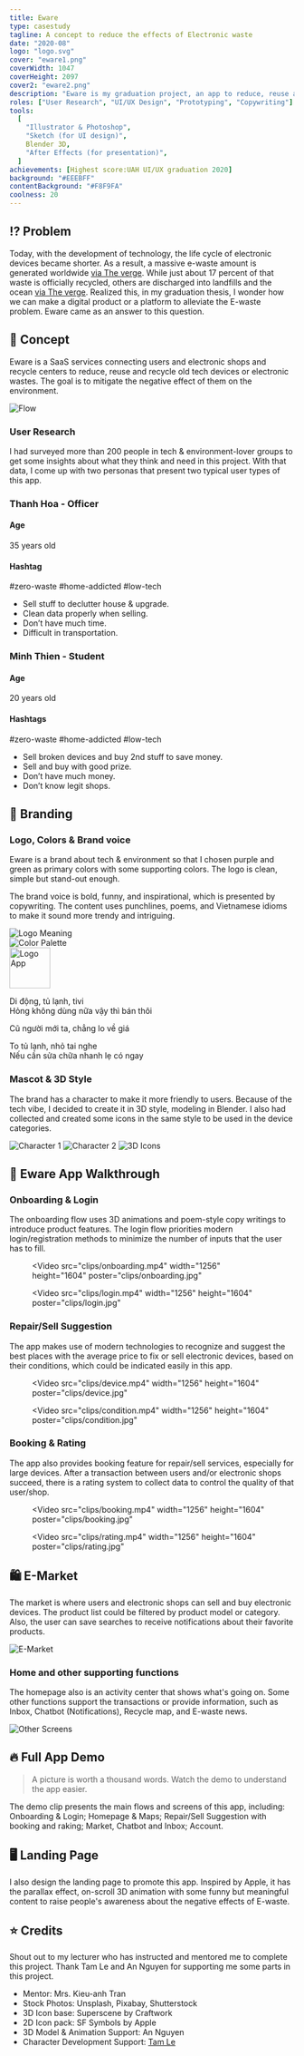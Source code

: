 ```yaml
---
title: Eware
type: casestudy
tagline: A concept to reduce the effects of Electronic waste
date: "2020-08"
logo: "logo.svg"
cover: "eware1.png"
coverWidth: 1047
coverHeight: 2097
cover2: "eware2.png"
description: "Eware is my graduation project, an app to reduce, reuse and recycle Electronic waste."
roles: ["User Research", "UI/UX Design", "Prototyping", "Copywriting"]
tools:
  [
    "Illustrator & Photoshop",
    "Sketch (for UI design)",
    Blender 3D,
    "After Effects (for presentation)",
  ]
achievements: [Highest score:UAH UI/UX graduation 2020]
background: "#EEEBFF"
contentBackground: "#F8F9FA"
coolness: 20
---
```


## ⁉️ Problem

Today, with the development of technology, the life cycle of electronic devices became shorter. As a result, a massive e-waste amount is generated worldwide​​​​​​​ [via The verge](https://www.theverge.com/21309776/record-amount-ewaste-2019-global-report-environment-health). While just about 17 percent of that waste is officially recycled, others are discharged into landfills and the ocean [via The verge](https://www.theverge.com/2019/12/4/20992240/e-waste-recycling-electronic-basel-convention-crime-total-reclaim-fraud). Realized this, in my graduation thesis, I wonder how we can make a digital product or a platform to alleviate the E-waste problem. Eware came as an answer to this question.

## 🧠 Concept

Eware is a SaaS services connecting users and electronic shops and recycle centers to reduce, reuse and recycle old tech devices or electronic wastes. The goal is to mitigate the negative effect of them on the environment.

<FullWidth>

<Image src="flow.png" alt="Flow" width={2582} height={592} />

</FullWidth>

### User Research

I had surveyed more than 200 people in tech & environment-lover groups to get some insights about what they think and need in this project. With that data, I come up with two personas that present two typical user types of this app.

<Grid>
<Col spanMd="6">

<Persona image="persona-1.jpg" layout={2} imageWidth={400} imageHeight={400}>

### Thanh Hoa - Officer

#### Age

35 years old

#### Hashtag

#zero-waste #home-addicted #low-tech

- Sell stuff to declutter house & upgrade.
- Clean data properly when selling.
- Don’t have much time.
- Difficult in transportation.

</Persona>
</Col>
<Col spanMd="6">
<Persona image="persona-2.jpg" layout={2} imageWidth={400} imageHeight={400}>

### Minh Thien - Student

#### Age

20 years old

#### Hashtags

#zero-waste #home-addicted #low-tech

- Sell broken devices and buy 2nd stuff to save money.
- Sell and buy with good prize.
- Don’t have much money.
- Don’t know legit shops.

</Persona>
</Col>
</Grid>

## 👀 Branding

### Logo, Colors & Brand voice

Eware is a brand about tech & environment so that I chosen purple and green as primary colors with some supporting colors. The logo is clean, simple but stand-out enough.

The brand voice is bold, funny, and inspirational, which is presented by copywriting. The content uses punchlines, poems, and Vietnamese idioms to make it sound more trendy and intriguing.

<Grid>

<Col spanSm="12" spanMd="6" className="row-span-1 row-start-1">
<Box caption="Logo">
<div>

<Image src="logo-meaning.png" alt="Logo Meaning" width={885} height={420} />

</div>
</Box>

</Col>

<Col spanSm="6" spanMd="3" className="row-span-1 row-start-2"><Box caption="Color Palette">
<div style={{maxWidth: '120px', margin: '0 auto'}}>

<Image src="color-palette.png" alt="Color Palette" width={471} height={255} />

</div>
</Box></Col>

<Col spanSm="6" spanMd="3" className="row-span-1 row-start-2"><Box caption="App Logo">

<div style={{maxWidth: '120px', margin: '0 auto'}}>

<Image alt="Logo App" src="logo.svg" width="72" height="72" />

</div>
</Box></Col>

<Col spanMd="6" className="row-start-3 md:row-start-1 md:row-span-2">
<Box caption="Copywriting">
<div className="text-xl text-center font-semibold">

Di động, tủ lạnh, tivi<br />
Hỏng không dùng nữa vậy thì bán thôi

Cũ người mới ta, chẳng lo về giá

To tủ lạnh, nhỏ tai nghe<br />
Nếu cần sửa chữa nhanh lẹ có ngay

</div>
</Box>
</Col>
</Grid>

### Mascot & 3D Style

The brand has a character to make it more friendly to users. Because of the tech vibe, I decided to create it in 3D style, modeling in Blender. I also had collected and created some icons in the same style to be used in the device categories.

<FullWidth>
<Grid>
<Col spanMd="6">

<Box caption="Character 1">

<Image src="character-1.jpeg" alt="Character 1" width={1887} height={1326} />

</Box>
</Col>
<Col spanMd="6">
<Box caption="Character 2">

<Image src="character-2.jpeg" alt="Character 2" width={1887} height={1326} />

</Box>
</Col>
<Col spanMd="12">
<Box caption="3D Icons">

<Image src="3d-icons.jpeg" alt="3D Icons" width={2578} height={864} />

</Box>
</Col>

</Grid>
</FullWidth>

## 📱 Eware App Walkthrough

### Onboarding & Login

The onboarding flow uses 3D animations and poem-style copy writings to introduce product features. The login flow priorities modern login/registration methods to minimize the number of inputs that the user has to fill.​​​​​​​

<FullWidth>

<Grid>
<Col spanMd="6">

<Figure caption="Onboarding - 3 short 3D animations with poem-style copy">

<Video
  src="clips/onboarding.mp4"
  width="1256"
  height="1604"
  poster="clips/onboarding.jpg"
></Video>

</Figure>
</Col>
<Col spanMd="6">

<Figure caption="Login - Able to use Apple ID and memoji">

<Video
  src="clips/login.mp4"
  width="1256"
  height="1604"
  poster="clips/login.jpg"
></Video>

</Figure>
</Col>
</Grid>

</FullWidth>

### Repair/Sell Suggestion

The app makes use of modern technologies to recognize and suggest the best places with the average price to fix or sell electronic devices, based on their conditions, which could be indicated easily in this app.

<FullWidth>

<Grid>
<Col spanMd="6">

<Figure caption="Device Recognization - Input electric device model">

<Video
  src="clips/device.mp4"
  width="1256"
  height="1604"
  poster="clips/device.jpg"
></Video>

</Figure>
</Col>
<Col spanMd="6">

<Figure caption="Condition Indication - Pick or search for damaged parts">

<Video
  src="clips/condition.mp4"
  width="1256"
  height="1604"
  poster="clips/condition.jpg"
></Video>

</Figure>
</Col>
</Grid>

</FullWidth>

### Booking & Rating

The app also provides booking feature for repair/sell services, especially for large devices. After a transaction between users and/or electronic shops succeed, there is a rating system to collect data to control the quality of that user/shop.

<FullWidth>

<Grid>
<Col spanMd="6">

<Figure caption="Booking">

<Video
  src="clips/booking.mp4"
  width="1256"
  height="1604"
  poster="clips/booking.jpg"
></Video>

</Figure>
</Col>
<Col spanMd="6">

<Figure caption="Rating">

<Video
  src="clips/rating.mp4"
  width="1256"
  height="1604"
  poster="clips/rating.jpg"
></Video>

</Figure>
</Col>
</Grid>

</FullWidth>

## 🛍️ E-Market

The market is where users and electronic shops can sell and buy electronic devices. The product list could be filtered by product model or category. Also, the user can save searches to receive notifications about their favorite products.

<FullWidth>

​​​​​​​<Image src="e-market.jpeg" alt="E-Market" width={2800} height={3080} />

</FullWidth>

### Home and other supporting functions

The homepage also is an activity center that shows what's going on. Some other functions support the transactions or provide information, such as Inbox, Chatbot (Notifications), Recycle map, and E-waste news.​​​​​​​

<FullWidth>

​​​​​​​<Image src="otherscreens2.jpg" alt="Other Screens" width={2800} height={4102} />

</FullWidth>

## 🔥 Full App Demo

> A picture is worth a thousand words. Watch the demo to understand the app easier.

The demo clip presents the main flows and screens of this app, including: Onboarding & Login; Homepage & Maps; Repair/Sell Suggestion with booking and raking; Market, Chatbot and Inbox; Account.

<FullWidth>
  <Vimeo id="450646329" />
</FullWidth>

## 🖥 Landing Page

I also design the landing page to promote this app. Inspired by Apple, it has the parallax effect, on-scroll 3D animation with some funny but meaningful content to raise people's awareness about the negative effects of E-waste.

<FullWidth>
  <Vimeo id="450657239" />
</FullWidth>

## ⭐️ Credits

Shout out to my lecturer who has instructed and mentored me to complete this project. Thank Tam Le and An Nguyen for supporting me some parts in this project.

- Mentor: Mrs. Kieu-anh Tran
- Stock Photos: Unsplash, Pixabay, Shutterstock
- 3D Icon base: Superscene by Craftwork
- 2D Icon pack: SF Symbols by Apple
- 3D Model & Animation Support: An Nguyen
- Character Development Support: [Tam Le](https://www.behance.net/tamleart110)
